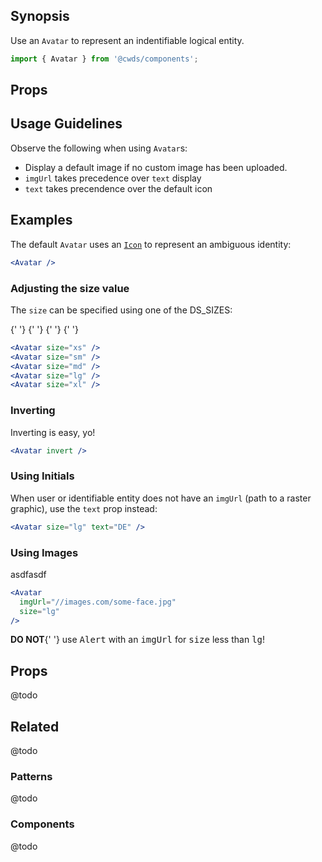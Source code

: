 
## Synopsis

Use an `Avatar` to represent an indentifiable logical entity.

<DemoCard>
  <Avatar />
</DemoCard>

```jsx
import { Avatar } from '@cwds/components';
```

## Props

<PropTable docgen={Docgen.Avatar} />

## Usage Guidelines

Observe the following when using `Avatar`s:

* Display a default image if no custom image has been uploaded.
* `imgUrl` takes precedence over `text` display
* `text` takes precendence over the default icon

## Examples

The default `Avatar` uses an [`Icon`](icon) to represent an ambiguous identity:

<div className="mb-3">
  <Avatar />
</div>

```jsx
<Avatar />
```

### Adjusting the size value

The `size` can be specified using one of the <Link to="/core-style#Sizing">DS_SIZES</Link>:

<div className="mb-3">
  <Avatar size="xs" />{' '}
  <Avatar size="sm" />{' '}
  <Avatar size="md" />{' '}
  <Avatar size="lg" />{' '}
  <Avatar size="xl" />
</div>

```jsx
<Avatar size="xs" />
<Avatar size="sm" />
<Avatar size="md" />
<Avatar size="lg" />
<Avatar size="xl" />
```

### Inverting

Inverting is easy, yo!

<div className="mb-3">
  <Avatar invert />
</div>

```jsx
<Avatar invert />
```

### Using Initials

When user or identifiable entity does not have an `imgUrl` (path to a raster graphic), use the `text` prop instead:

<div className="mb-3">
  <Avatar text="DE" />
</div>

```jsx
<Avatar size="lg" text="DE" />
```

### Using Images

asdfasdf

<div className="mb-3">
  <Avatar
    imgUrl="https://upload.wikimedia.org/wikipedia/commons/a/a1/Boudin-eugene-c-face-half.jpg"
    size="lg"
  />
</div>

```jsx
<Avatar
  imgUrl="//images.com/some-face.jpg"
  size="lg"
/>
```

<Alert color="warning">
  <strong>DO NOT</strong>{' '}
  use <tt>Alert</tt> with an <tt>imgUrl</tt> for <tt>size</tt> less than <tt>lg</tt>!
</Alert>

## Props

@todo

## Related

@todo

### Patterns

@todo

### Components

@todo
